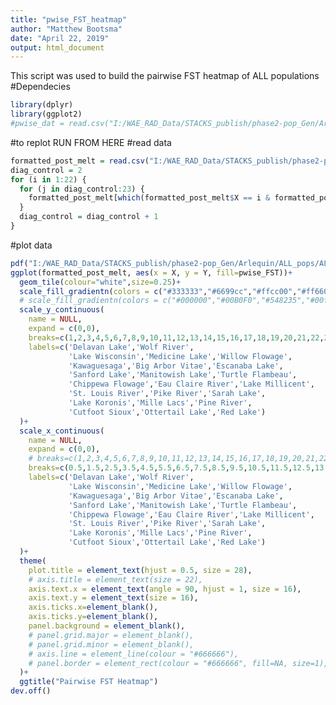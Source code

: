 ```yaml
---
title: "pwise_FST_heatmap"
author: "Matthew Bootsma"
date: "April 22, 2019"
output: html_document
---
```

This script was used to build the pairwise FST heatmap of ALL populations
#Dependecies
```r
library(dplyr)
library(ggplot2)
#pwise_dat = read.csv("I:/WAE_RAD_Data/STACKS_publish/phase2-pop_Gen/Arlequin/molten_pairwise_FST.csv",fileEncoding="UTF-8-BOM")
```

<!-- #Format/Plot -->
<!-- ```{r} -->
<!-- pwise_dat$Table_order_B = as.factor(pwise_dat$Table_order_B) -->
<!-- pwise_dat$Table_order_A = as.factor(pwise_dat$Table_order_A) -->

<!-- levels(pwise_dat$Lake_A) -->
<!-- levels(pwise_dat$Table_order_A) -->

<!-- lake_names = read.csv("I:/WAE_RAD_Data/STACKS_publish/phase2-pop_Gen/Arlequin/axis_names_heat_map.csv",fileEncoding="UTF-8-BOM") -->
<!-- unique(lake_names$Pop) -->

<!-- pdf("I:/WAE_RAD_Data/STACKS_publish/phase2-pop_Gen/Arlequin/pwise_FST_heatmap.pdf") -->
<!-- ggplot(data = pwise_dat, aes(x=Table_order_A, y=Table_order_B, fill=pwise_FST)) + -->
<!--   geom_tile()+ -->
<!--   theme(axis.text.x = element_text(angle = 90, hjust = 1, vjust = -0.001))+ -->
<!--   xlim(levels(pwise_dat$Table_order_B))+ -->
<!--   ylim(levels(pwise_dat$Table_order_A))+ -->
<!--   scale_fill_gradientn(colors = c("#333333","#6699cc","#ffcc00","#ff6600","#ff3300"), name="FST")+ -->
<!--   scale_x_discrete(labels=unique(lake_names$Pop))+ -->
<!--   scale_y_discrete(labels=unique(lake_names$Pop)) -->
<!-- dev.off() -->
<!-- ``` -->








<!-- #Test Melt -->
<!-- ```{r} -->
<!-- library(reshape2) -->
<!-- test_melt_dat = read.csv("I:/WAE_RAD_Data/STACKS_publish/phase2-pop_Gen/Arlequin/ALL_pops/pairwise_fst_matrix_2melt.csv",fileEncoding="UTF-8-BOM") -->
<!-- post_melt_dat = melt(test_melt_dat) -->

<!-- names(post_melt_dat) = c("Lake_A","Lake_B","pwise_FST") -->
<!-- post_melt_dat$pwise_FST = as.numeric(post_melt_dat$pwise_FST) -->
<!-- #write out and add the XY coordinates in excel with a vlookup -->
<!-- write.csv(post_melt_dat,"I:/WAE_RAD_Data/STACKS_publish/phase2-pop_Gen/Arlequin/ALL_pops/ALL_pops_pairwise_fst_melted.csv") -->
<!-- ``` -->
<!-- #Read XY formatted data -->
<!-- ```{r} -->
<!-- (post_melt_dat = read.csv("I:/WAE_RAD_Data/STACKS_publish/phase2-pop_Gen/Arlequin/ALL_pops/ALL_pops_pairwise_fst_melted.csv", fileEncoding="UTF-8-BOM")) -->
<!-- post_melt_dat[which(post_melt_dat$pwise_FST <0),"pwise_FST"] = 0.00000999 -->
<!-- # post_melt_dat = post_melt_dat[-which(is.na(post_melt_dat$pwise_FST)),] -->
<!-- #post_melt_dat$X = as.integer(post_melt_dat$X) -->
<!-- #post_melt_dat$Y = as.integer(post_melt_dat$Y) -->
<!-- post_melt_dat[which(post_melt_dat$Lake_A == "Wolf River"),] -->
<!-- ``` -->
<!-- #arlequin (genepop) order doesn't match my table order, this block makes the data in a format to get plot matching order -->
<!-- ```{r} -->
<!-- test_post_melt_format = post_melt_dat -->
<!-- #this variable is a loop controll that keeps the cell we're assigning above the diagonal -->
<!-- diag_control = 1 -->
<!-- for (i in 1:n_distinct(test_post_melt_format$Lake_A)-1) { -->
<!--   for (j in diag_control:n_distinct(test_post_melt_format$Lake_A)) { -->
<!--     test_post_melt_format[which(test_post_melt_format$X == i & test_post_melt_format$Y == j),"pwise_FST"] = test_post_melt_format[which(test_post_melt_format$X == j & test_post_melt_format$Y == i),"pwise_FST"] -->
<!--   } -->
<!--   diag_control = diag_control + 1 -->
<!-- } -->
<!-- write.csv(test_post_melt_format,"I:/WAE_RAD_Data/STACKS_publish/phase2-pop_Gen/Arlequin/ALL_pops/give_new_XY_fst_pwise.csv") -->
<!-- ``` -->
#to replot RUN FROM HERE
#read data
```r
formatted_post_melt = read.csv("I:/WAE_RAD_Data/STACKS_publish/phase2-pop_Gen/Arlequin/ALL_pops/give_new_XY_fst_pwise.csv", fileEncoding="UTF-8-BOM" )
diag_control = 2
for (i in 1:22) {
  for (j in diag_control:23) {
    formatted_post_melt[which(formatted_post_melt$X == i & formatted_post_melt$Y == j),"pwise_FST"] = NA
  }
  diag_control = diag_control + 1
}
```

#plot data 
```r
pdf("I:/WAE_RAD_Data/STACKS_publish/phase2-pop_Gen/Arlequin/ALL_pops/ALL_pops_pairwise_fst.pdf", width = 11, height = 11)
ggplot(formatted_post_melt, aes(x = X, y = Y, fill=pwise_FST))+
  geom_tile(colour="white",size=0.25)+
  scale_fill_gradientn(colors = c("#333333","#6699cc","#ffcc00","#ff6600","#ff3300"), name="FST")+
  # scale_fill_gradientn(colors = c("#000000","#00B0F0","#548235","#00ffcc"), name="FST")+
  scale_y_continuous(
    name = NULL,
    expand = c(0,0),
    breaks=c(1,2,3,4,5,6,7,8,9,10,11,12,13,14,15,16,17,18,19,20,21,22,23),
    labels=c('Delavan Lake','Wolf River',
             'Lake Wisconsin','Medicine Lake','Willow Flowage',
             'Kawaguesaga','Big Arbor Vitae','Escanaba Lake',
             'Sanford Lake','Manitowish Lake','Turtle Flambeau',
             'Chippewa Flowage','Eau Claire River','Lake Millicent',
             'St. Louis River','Pike River','Sarah Lake',
             'Lake Koronis','Mille Lacs','Pine River',
             'Cutfoot Sioux','Ottertail Lake','Red Lake')
  )+
  scale_x_continuous(
    name = NULL,
    expand = c(0,0),
    # breaks=c(1,2,3,4,5,6,7,8,9,10,11,12,13,14,15,16,17,18,19,20,21,22,23),
    breaks=c(0.5,1.5,2.5,3.5,4.5,5.5,6.5,7.5,8.5,9.5,10.5,11.5,12.5,13.5,14.5,15.5,16.5,17.5,18.5,19.5,20.5,21.5,22.5),
    labels=c('Delavan Lake','Wolf River',
             'Lake Wisconsin','Medicine Lake','Willow Flowage',
             'Kawaguesaga','Big Arbor Vitae','Escanaba Lake',
             'Sanford Lake','Manitowish Lake','Turtle Flambeau',
             'Chippewa Flowage','Eau Claire River','Lake Millicent',
             'St. Louis River','Pike River','Sarah Lake',
             'Lake Koronis','Mille Lacs','Pine River',
             'Cutfoot Sioux','Ottertail Lake','Red Lake')
  )+
  theme(
    plot.title = element_text(hjust = 0.5, size = 28),
    # axis.title = element_text(size = 22),
    axis.text.x = element_text(angle = 90, hjust = 1, size = 16),
    axis.text.y = element_text(size = 16),
    axis.ticks.x=element_blank(),
    axis.ticks.y=element_blank(),
    panel.background = element_blank(),
    # panel.grid.major = element_blank(),
    # panel.grid.minor = element_blank(),
    # axis.line = element_line(colour = "#666666"),
    # panel.border = element_rect(colour = "#666666", fill=NA, size=1),
  )+
  ggtitle("Pairwise FST Heatmap")
dev.off()
```


